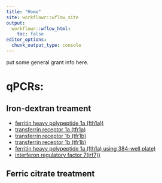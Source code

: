 ```yaml
---
title: "Home"
site: workflowr::wflow_site
output:
  workflowr::wflow_html:
    toc: false
editor_options:
  chunk_output_type: console
---
```


put some general grant info here. 


# qPCRs:

## Iron-dextran treament

* [ferritin heavy polypeptide 1a (fth1a))](FeDex_fth1a.html)
* [transferrin receptor 1a (tfr1a)](FeDex_tfr1a.html)
* [transferrin receptor 1b (tfr1b)](FeDex_tfr1b.html)
* [transferrin receptor 1b (tfr1b)](FeDex_tfr1b.html)
* [ferritin heavy polypeptide 1a (fth1a) using 384-well plate)](FeDex_fth1a_384well.html)
* [interferon regulatory factor 7(irf7))](FeDex_irf7.html)


## Ferric citrate treatment
